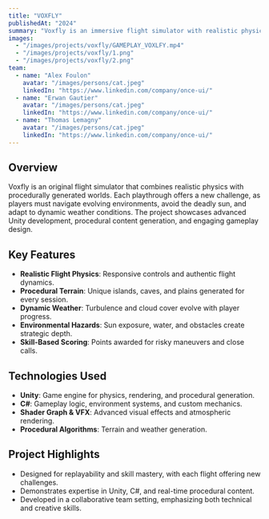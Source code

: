 ---
title: "VOXFLY"
publishedAt: "2024"
summary: "Voxfly is an immersive flight simulator with realistic physics and procedurally generated landscapes. Each session offers a unique aerial adventure."
images:
  - "/images/projects/voxfly/GAMEPLAY_VOXLFY.mp4"
  - "/images/projects/voxfly/1.png"
  - "/images/projects/voxfly/2.png"
team:
  - name: "Alex Foulon"
    avatar: "/images/persons/cat.jpeg"
    linkedIn: "https://www.linkedin.com/company/once-ui/"
  - name: "Erwan Gautier"
    avatar: "/images/persons/cat.jpeg"
    linkedIn: "https://www.linkedin.com/company/once-ui/"
  - name: "Thomas Lemagny"
    avatar: "/images/persons/cat.jpeg"
    linkedIn: "https://www.linkedin.com/company/once-ui/"
---

## Overview

Voxfly is an original flight simulator that combines realistic physics with procedurally generated worlds. Each playthrough offers a new challenge, as players must navigate evolving environments, avoid the deadly sun, and adapt to dynamic weather conditions. The project showcases advanced Unity development, procedural content generation, and engaging gameplay design.

## Key Features

- **Realistic Flight Physics**: Responsive controls and authentic flight dynamics.
- **Procedural Terrain**: Unique islands, caves, and plains generated for every session.
- **Dynamic Weather**: Turbulence and cloud cover evolve with player progress.
- **Environmental Hazards**: Sun exposure, water, and obstacles create strategic depth.
- **Skill-Based Scoring**: Points awarded for risky maneuvers and close calls.

## Technologies Used

- **Unity**: Game engine for physics, rendering, and procedural generation.
- **C#**: Gameplay logic, environment systems, and custom mechanics.
- **Shader Graph & VFX**: Advanced visual effects and atmospheric rendering.
- **Procedural Algorithms**: Terrain and weather generation.

## Project Highlights

- Designed for replayability and skill mastery, with each flight offering new challenges.
- Demonstrates expertise in Unity, C#, and real-time procedural content.
- Developed in a collaborative team setting, emphasizing both technical and creative skills.
